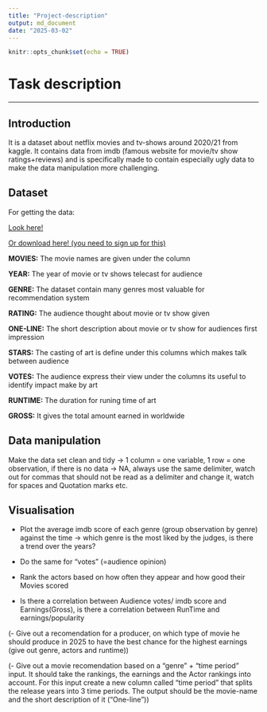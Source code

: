 ```yaml
---
title: "Project-description"
output: md_document
date: "2025-03-02"
---
```


```r
knitr::opts_chunk$set(echo = TRUE)
```

# Task description
***

## Introduction
It is a dataset about netflix movies and tv-shows around 2020/21 from kaggle. It contains data from imdb (famous website for movie/tv show ratings+reviews) and is specifically made to contain especially ugly data to make the data manipulation more challenging.


## Dataset
For getting the data:

[Look here!](https://github.com/Dr-Eberle-Zentrum/Data-projects-with-R-and-GitHub/blob/main/Projects/Niclas38/movies.csv)

[Or download here! (you need to sign up for this)](https://www.kaggle.com/datasets/bharatnatrayn/movies-dataset-for-feature-extracion-prediction?resource=download)

**MOVIES:** The movie names are given under the column

**YEAR:** The year of movie or tv shows telecast for audience

**GENRE:** The dataset contain many genres most valuable for recommendation system

**RATING:** The audience thought about movie or tv show given

**ONE-LINE:** The short description about movie or tv show for audiences first impression

**STARS:** The casting of art is define under this columns which makes talk between audience 

**VOTES:** The audience express their view under the columns its useful to identify impact make by art 

**RUNTIME:** The duration for runing time of art

**GROSS:** It gives the total amount earned in worldwide


## Data manipulation

Make the data set clean and tidy -> 1 column = one variable, 1 row = one observation, if there is no data -> NA, always use the same delimiter, watch out for commas that should not be read as a delimiter and change it, watch for spaces and Quotation marks etc.

## Visualisation
- Plot the average imdb score of each genre (group observation by genre) against the time -> which genre is the most liked by the judges, is there a trend over the years?

- Do the same for "votes" (=audience opinion)

- Rank the actors based on how often they appear and how good their Movies scored

- Is there a correlation between Audience votes/ imdb score and Earnings(Gross), is there a correlation between RunTime and earnings/popularity

(- Give out a recomendation for a producer, on which type of movie he should produce in 2025 to have the best chance for the highest earnings (give out genre, actors and runtime))

(- Give out a movie recomendation based on a "genre" + "time period" input. It should take the rankings, the earnings and the Actor rankings into account. For this input create a new column called "time period" that splits the release years into 3 time periods. The output should be the movie-name and the short description of it ("One-line"))
